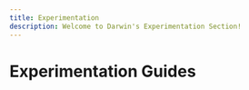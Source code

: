 ```yaml
---
title: Experimentation
description: Welcome to Darwin's Experimentation Section!
---
```


# Experimentation Guides

<Cards>
  <Card
    title="Protein Structure Prediction"
    icon="fa-solid fa-key"
    href="/api-reference"
  />
  <Card
    title="Bulk RNA-Seq Analysis"
    icon="fa-solid fa-stream"
    href="https://www.nextflow.io"
  />
  <Card
    title="Biomedical Imaging Suite"
    icon="fa-solid fa-network-wired"
    href="https://snakemake.readthedocs.io/en/stable/"
  />
  <Card
    title="Biological Assay Integration"
    icon="fa-solid fa-toolbox"
    href="https://docs.python.org/3/"
  />
  <Card
    title="OpenCRISPR-1"
    icon="fa-solid fa-toolbox"
    href="https://docs.python.org/3/"
  />
</Cards>
